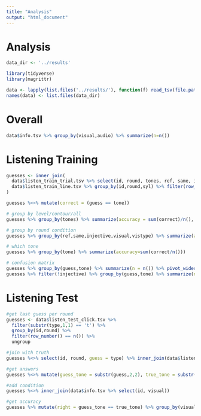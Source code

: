 ```yaml
---
title: "Analysis"
output: "html_document"
---
```


# Analysis

```r
data_dir <- '../results'

library(tidyverse)
library(magrittr)

data <- lapply(list.files('../results/'), function(f) read_tsv(file.path(data_dir,f)))
names(data) <- list.files(data_dir)
```

# Overall

```r
data$info.tsv %>% group_by(visual,audio) %>% summarize(n=n())
```
# Listening Training

```r
guesses <- inner_join(
  data$listen_train_trial.tsv %>% select(id, round, tones, ref, same, injective, visual, vistype), 
  data$listen_train_line.tsv %>% group_by(id,round,syl) %>% filter(row_number() == n()) %>% ungroup %>% select(id, round, guess, tone)
)

guesses %<>% mutate(correct = (guess == tone))

# group by level/contour/all
guesses %>% group_by(tones) %>% summarize(accuracy = sum(correct)/n(), n = n())

# group by round condition
guesses %>% group_by(ref,same,injective,visual,vistype) %>% summarize(accuracy = sum(correct)/n(), n = n())

# which tone
guesses %>% group_by(tone) %>% summarize(accuracy=sum(correct/n()))

# confusion matrix
guesses %>% group_by(guess,tone) %>% summarize(n = n()) %>% pivot_wider(id_cols=guess,names_from = tone,values_from = n)
guesses %>% filter(!injective) %>% group_by(guess,tone) %>% summarize(n = n()) %>% pivot_wider(id_cols=guess,names_from = tone,values_from = n)


```

# Listening Test

```r
#get last guess per round
guesses <- data$listen_test_click.tsv %>% 
  filter(substr(type,1,1) == 't') %>% 
  group_by(id,round) %>% 
  filter(row_number() == n()) %>% 
  ungroup

#join with truth
guesses %<>% select(id, round, guess = type) %>% inner_join(data$listen_test_round.tsv %>% select(id, round, syl), by = c('id','round'))

#get answers
guesses %<>% mutate(guess_tone = substr(guess,2,2), true_tone = substr(syl,nchar(syl),nchar(syl)))

#add condition
guesses %<>% inner_join(data$info.tsv %>% select(id, visual))

#get accuracy
guesses %>% mutate(right = guess_tone == true_tone) %>% group_by(visual) %>% summarize(n = n(), accuracy = sum(right)/n())
```
